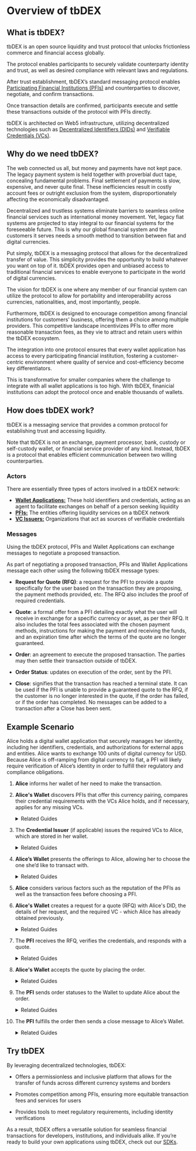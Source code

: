 # Overview of tbDEX

## What is tbDEX?

tbDEX is an open source liquidity and trust protocol that unlocks frictionless commerce and financial access globally.


The protocol enables participants to securely validate counterparty identity and trust, as well as desired compliance with relevant laws and regulations. 

After trust establishment, tbDEX’s standard messaging protocol enables [Participating Financial Institutions (PFIs)](/docs/tbdex/pfi/overview) and counterparties to discover, negotiate, and confirm transactions. 

Once transaction details are confirmed, participants execute and settle these transactions outside of the protocol with PFIs directly.

tbDEX is architected on Web5 infrastructure, utilizing decentralized technologies such as [Decentralized Identifiers (DIDs)](/docs/web5/learn/decentralized-identifiers) and [Verifiable Credentials (VCs)](/docs/web5/learn/verifiable-credentials).

## Why do we need tbDEX?

The web connected us all, but money and payments have not kept pace. The legacy payment system is held together with proverbial duct tape, concealing fundamental problems. Final settlement of payments is slow, expensive, and never quite final. These inefficiencies result in costly account fees or outright exclusion from the system, disproportionately affecting the economically disadvantaged.

Decentralized and trustless systems eliminate barriers to  seamless online financial services such as international money movement. 
Yet, legacy fiat systems are projected to stay integral to our financial systems for the foreseeable future. 
This is why our global financial system and the customers it serves needs a smooth method to transition between fiat and digital currencies.

Put simply, tbDEX is a messaging protocol that allows for the decentralized transfer of value. 
This simplicity provides the opportunity to build whatever you want on top of it. 
tbDEX provides open and unbiased access to traditional financial services to enable everyone to participate in the world of digital currencies. 

The vision for tbDEX is one where any member of our financial system can utilize the protocol to allow for portability and interoperability across currencies, nationalities, and, most importantly, people.

Furthermore, tbDEX is designed to encourage competition among financial institutions for customers' business, offering them a choice among multiple providers. 
This competitive landscape incentivizes PFIs to offer more reasonable transaction fees, as they vie to attract and retain users within the tbDEX ecosystem.

The integration into one protocol ensures that every wallet application has access to every participating financial institution, fostering a customer-centric environment where quality of service and cost-efficiency become key differentiators. 

This is transformative for smaller companies where the challenge to integrate with all wallet applications is too high. 
With tbDEX, finanicial institutions can adopt the protocol once and enable thousands of wallets.


## How does tbDEX work?

tbDEX is a messaging service that  provides a common protocol for establishing trust and accessing liquidity.

Note that tbDEX is not an exchange, payment processor, bank, custody or self-custody wallet, or financial service provider of any kind.
Instead, tbDEX is a protocol that enables efficient communication between two willing counterparties.

### Actors

There are essentially three types of actors involved in a tbDEX network:


* **[Wallet Applications:](/docs/tbdex/wallet/overview)** These hold identifiers and credentials, acting as an agent to facilitate exchanges on behalf of a person seeking liquidity
* **[PFIs:](/docs/tbdex/pfi/overview)** The entities offering liquidity services on a tbDEX network
* **[VC Issuers:](/docs/tbdex/issuer/overview)** Organizations that act as sources of verifiable credentials

### Messages

Using the tbDEX protocol, PFIs and Wallet Applications can exchange messages to negotiate a proposed transaction.

As part of negotiating a proposed transaction, PFIs and Wallet Applications message each other using the following tbDEX message types:

* **Request for Quote (RFQ)**: a request for the PFI to provide a quote specifically for the user based on the transaction they are proposing, the payment methods provided, etc. The RFQ also includes the proof of required credentials.


* **Quote**: a formal offer from a PFI detailing exactly what the user will receive in exchange for a specific currency or asset, as per their RFQ. It also includes the total fees associated with the chosen payment methods, instructions for making the payment and receiving the funds, and an expiration time after which the terms of the quote are no longer guaranteed.

* **Order**: an agreement to execute the proposed transaction. The parties may then settle their transaction outside of tbDEX.

* **Order Status**: updates on execution of the order, sent by the PFI. 

* **Close**: signifies that the transaction has reached a terminal state. It can be used if the PFI is unable to provide a guaranteed quote to the RFQ, if the customer is no longer interested in the quote, if the order has failed, or if the order has completed. No messages can be added to a transaction after a Close has been sent.


## Example Scenario

Alice holds a digital wallet application that securely manages her identity, including her identifiers, credentials, and authorizations for external apps and entities.
Alice wants to exchange 100 units of digital currency for USD. 
Because Alice is off-ramping from digital currency to fiat, a PFI will likely require verification of Alice’s identity in order to fulfill their regulatory and compliance obligations.

1. **Alice** informs her wallet of her need to make the transaction.

2. **Alice's Wallet** discovers PFIs that offer this currency pairing, compares their credential requirements with the VCs Alice holds, and if necessary, applies for any missing VCs.
    <details>
    <summary>Related Guides</summary>

    * [Onboard as PFI](/docs/tbdex/pfi/onboarding)
    * [Allowlist PFIs](/docs/tbdex/wallet/allowlist-pfis)
    * [Present Credentials](/docs/tbdex/wallet/managing-credentials)

    </details>

3. The **Credential Issuer** (if applicable) issues the required VCs to Alice, which are stored in her wallet.
    <details>
    <summary>Related Guides</summary>
    
    * [Setup Credential Issuance Service](/docs/tbdex/issuer/vc-issuance)
    * [Issue a VC](/docs/web5/build/verifiable-credentials/vc-issuance)

    </details>

4. **Alice’s Wallet** presents the offerings to Alice, allowing her to choose the one she’d like to transact with.
    <details>
    <summary>Related Guides</summary>

    * [Get Offerings](/docs/tbdex/wallet/get-offerings)

    </details>

5. **Alice** considers various factors such as the reputation of the PFIs as well as the transaction fees before choosing a PFI.

6. **Alice's Wallet** creates a request for a quote (RFQ) with Alice's DID, the details of her request, and the required VC - which Alice has already obtained previously. 
    <details>
    <summary>Related Guides</summary>

    * [Send RFQs](/docs/tbdex/wallet/send-rfq)

    </details>

7. The **PFI** receives the RFQ, verifies the credentials, and responds with a quote. 
    <details>
    <summary>Related Guides</summary>

    * [Create Quotes](/docs/tbdex/pfi/creating-quotes)

    </details>

8. **Alice's Wallet** accepts the quote by placing the order. 
    <details>
    <summary>Related Guides</summary>

    * [Place Orders](/docs/tbdex/wallet/place-order)
    * [Cancel Exchange](/docs/tbdex/wallet/receive-quote#cancel-exchange)

    </details>

9. The **PFI** sends order statuses to the Wallet to update Alice about the order.
    <details>
    <summary>Related Guides</summary>

    * [PFI: Process Orders](/docs/tbdex/pfi/processing-orders)
    * [Wallet: Listen for Order Status Updates](/docs/tbdex/wallet/place-order#listen-for-order-status-updates)

    </details>

10. The **PFI** fulfills the order then sends a close message to Alice’s Wallet.
    <details>
    <summary>Related Guides</summary>

    * [PFI: Close Order](/docs/tbdex/pfi/processing-orders#close-the-order)
    * [Wallet: Receive Close Message](/docs/tbdex/wallet/place-order#receive-close-message)
    * [Wallet: Cancel Exchange](/docs/tbdex/wallet/receive-quote#cancel-exchange)

    </details>

## Try tbDEX

By leveraging decentralized technologies, tbDEX: 

* Offers a permissionless and inclusive platform that allows for the transfer of funds across different currency systems and borders 

* Promotes competition among PFIs, ensuring more equitable transaction fees and services for users 

* Provides tools to meet regulatory requirements, including identity verifications

As a result, tbDEX offers a versatile solution for seamless financial transactions for developers, institutions, and individuals alike. If you’re ready to build your own applications using tbDEX, check out our [SDKs](https://github.com/TBD54566975/tbdex).